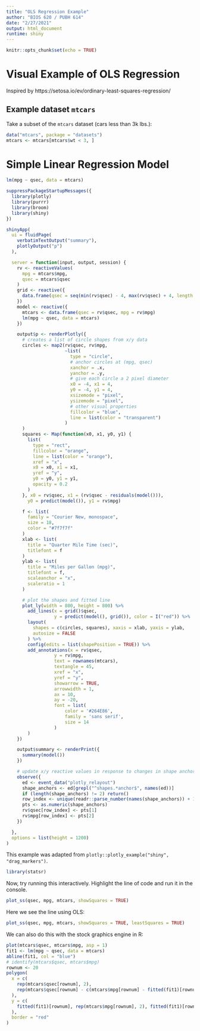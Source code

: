 ```yaml
---
title: "OLS Regression Example"
author: "BIOS 620 / PUBH 614"
date: "2/27/2021"
output: html_document
runtime: shiny
---
```


```r
knitr::opts_chunk$set(echo = TRUE)
```

# Visual Example of OLS Regression

Inspired by https://setosa.io/ev/ordinary-least-squares-regression/

## Example dataset `mtcars`

Take a subset of the `mtcars` dataset (cars less than 3k lbs.):

```r
data("mtcars", package = "datasets")
mtcars <- mtcars[mtcars$wt < 3, ]
```

# Simple Linear Regression Model

```r
lm(mpg ~ qsec, data = mtcars)
```


```r
suppressPackageStartupMessages({
  library(plotly)
  library(purrr)
  library(broom)
  library(shiny)
})

shinyApp(
  ui = fluidPage(
    verbatimTextOutput("summary"),
    plotlyOutput("p")
  ),

  server = function(input, output, session) {
    rv <- reactiveValues(
      mpg = mtcars$mpg,
      qsec = mtcars$qsec
    )
    grid <- reactive({
      data.frame(qsec = seq(min(rv$qsec) - 4, max(rv$qsec) + 4, length = 10))
    })
    model <- reactive({
      mtcars <- data.frame(qsec = rv$qsec, mpg = rv$mpg)
      lm(mpg ~ qsec, data = mtcars)
    })

    output$p <- renderPlotly({
      # creates a list of circle shapes from x/y data
      circles <- map2(rv$qsec, rv$mpg,
                      ~list(
                        type = "circle",
                        # anchor circles at (mpg, qsec)
                        xanchor = .x,
                        yanchor = .y,
                        # give each circle a 2 pixel diameter
                        x0 = -4, x1 = 4,
                        y0 = -4, y1 = 4,
                        xsizemode = "pixel",
                        ysizemode = "pixel",
                        # other visual properties
                        fillcolor = "blue",
                        line = list(color = "transparent")
                      )
      )
      squares <- Map(function(x0, x1, y0, y1) {
        list(
          type = "rect",
          fillcolor = "orange",
          line = list(color = "orange"),
          xref = "x",
          x0 = x0, x1 = x1,
          yref = "y",
          y0 = y0, y1 = y1,
          opacity = 0.2
        )
      }, x0 = rv$qsec, x1 = (rv$qsec - residuals(model())),
        y0 = predict(model()), y1 = rv$mpg)

      f <- list(
        family = "Courier New, monospace",
        size = 18,
        color = "#7f7f7f"
      )
      xlab <- list(
        title = "Quarter Mile Time (sec)",
        titlefont = f
      )
      ylab <- list(
        title = "Miles per Gallon (mpg)",
        titlefont = f,
        scaleanchor = "x",
        scaleratio = 1
      )

      # plot the shapes and fitted line
      plot_ly(width = 800, height = 800) %>%
        add_lines(x = grid()$qsec,
                  y = predict(model(), grid()), color = I("red")) %>%
        layout(
          shapes = c(circles, squares), xaxis = xlab, yaxis = ylab,
          autosize = FALSE
        ) %>%
        config(edits = list(shapePosition = TRUE)) %>%
        add_annotations(x = rv$qsec,
                  y = rv$mpg,
                  text = rownames(mtcars),
                  textangle = 45,
                  xref = "x",
                  yref = "y",
                  showarrow = TRUE,
                  arrowwidth = 1,
                  ax = 10,
                  ay = -20,
                  font = list(
                      color = '#264E86',
                      family = 'sans serif',
                      size = 14
                  )
        )
    })

    output$summary <- renderPrint({
      summary(model())
    })

    # update x/y reactive values in response to changes in shape anchors
    observe({
      ed <- event_data("plotly_relayout")
      shape_anchors <- ed[grepl("^shapes.*anchor$", names(ed))]
      if (length(shape_anchors) != 2) return()
      row_index <- unique(readr::parse_number(names(shape_anchors)) + 1)
      pts <- as.numeric(shape_anchors)
      rv$qsec[row_index] <- pts[1]
      rv$mpg[row_index] <- pts[2]
    })

  },
  options = list(height = 1200)
)
```

This example was adapted from `plotly::plotly_example("shiny", "drag_markers")`.

```r
library(statsr)
```

Now, try running this interactively. Highlight the line of code and
run it in the console.

```r
plot_ss(qsec, mpg, mtcars, showSquares = TRUE)
```

Here we see the line using OLS:

```r
plot_ss(qsec, mpg, mtcars, showSquares = TRUE, leastSquares = TRUE)
```

We can also do this with the stock graphics engine in R:

```r
plot(mtcars$qsec, mtcars$mpg, asp = 1)
fit1 <- lm(mpg ~ qsec, data = mtcars)
abline(fit1, col = "blue")
# identify(mtcars$qsec, mtcars$mpg)
rownum <- 20 
polygon(
  x = c(
    rep(mtcars$qsec[rownum], 2),
    rep(mtcars$qsec[rownum] - c(mtcars$mpg[rownum] - fitted(fit1)[rownum]), 2)
  ),
  y = c(
    fitted(fit1)[rownum], rep(mtcars$mpg[rownum], 2), fitted(fit1)[rownum]
  ),
  border = "red"
)
```

